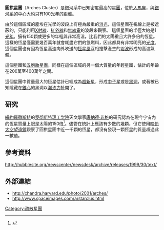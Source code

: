 {{Infobox Cluster
| name =圓拱星團
| image =[[File:ESO-Arches_Cluster.jpg|圓拱星團]]
| caption =由[[甚大望遠鏡|甚大望遠鏡]]拍攝的圓拱星團[[紅外線|紅外線]]影像
| epoch = J2000
| constellation = [[人馬座|人馬座]]
| ra = {{RA|17|45|50.5}}
| dec = {{DEC|-28|49|28}}
| dist_ly = 25,000 [[光年|光年]]
| dist_pc = 8,500 [[秒差距|秒差距]]
| size_v = 22.8" x 22.8"
| age ={{val|2.5|0.5|e=6}} [[年|年]]<ref name = Figer>{{cite journal | author = Figer, D. F.; Najarro, F.; Gilmore, D.; Morris, M.; Kim, S. S.; Serabyn, E.; McLean, I. S.; Gilbert, A. M.; Graham, J. R.; Larkin, J. E.; Levenson, N. A.; Teplitz, H. I. | title = "Massive Stars in Arches Cluster" | journal = The Astrophysical Journal | volume = 581 | issue = 1 | pages = 258–275 | year = 2002 | issn = 0004-637X | bibcode = 2002ApJ...581..258F | doi = 10.1086/344154 | url = https://www.researchgate.net/publication/1736914_Massive_Stars_in_the_Arches_Cluster | access-date = 2019-01-04 | archive-date = 2019-06-10 | archive-url = https://web.archive.org/web/20190610134124/https://www.researchgate.net/publication/1736914_Massive_Stars_in_the_Arches_Cluster | dead-url = no }}</ref>  
| notes = 受附近雲氣的遮蔽而模糊不清
| names = GAL 000.12+00.02 
}}
'''圓拱星團'''（Arches Cluster）是銀河系中已知密度最高的[[星團|星團]]，位於[[人馬座|人馬座]]，與[[銀河系|銀河系]]的中心大約只有100[[光年|光年]]的距離。
 
由於這個區域的塵埃在光學的波段上有極為嚴重的[[消光|消光]]，這個星團在視線上是被遮蔽的，只能利用[[X射線天文學|X射線]]、[[紅外線天文學|紅外線]]和[[射电天文学|無線電]]的波段來觀察。
這個星團的半徑大約是1[[光年|光年]]，擁有150顆或更多的年輕與非常高溫，比我們的太陽重且大許多倍的恆星。這樣的恆星僅需要幾百萬年就會耗盡它們的氫燃料，因此都具有非常明亮的[[光度|光度]]。
這個星團也有因為恆星高速向外吹送的[[恆星風|恆星風]]互相撞擊產生的[[震波|震波]]形成的高溫氣體。

這個星團和[[五胞胎星團|五胞胎星團]]，同樣在這個區域的另一個大質量的年輕星團，估計的年齡在200萬至400萬年之間。

這個星團中質量最大的恆星估計已經成為[[超新星|超新星]]，形成[[中子星|中子星]]或是[[黑洞|黑洞]]，或著被已知隱藏在[[銀心|銀心]]的黑洞以[[潮汐力|潮汐力]]扯開了。

== 研究 ==
[[紐約|紐約]][[羅徹斯特_(紐約州)|羅徹斯特]]的[[罗彻斯特理工学院|罗彻斯特理工学院]]天文學家[[唐納德·非格|唐納德·非格]]的研究認為在現今宇宙內的恆星質量上限是太陽的150倍<ref>{{cite news | title=NASA's Hubble Weighs in on the Heaviest Stars in the Galaxy | publisher=NASA News | date=2005-03-09 | url=http://www.nasa.gov/home/hqnews/2005/mar/HQ_05071_HST_galaxy.html | accessdate=2006-08-04 | archive-date=2019-05-03 | archive-url=https://web.archive.org/web/20190503142535/https://www.nasa.gov/home/hqnews/2005/mar/HQ_05071_HST_galaxy.html | dead-url=no }}</ref>。儘管在統計上應該有少數的幾顆，但它使用[[哈伯太空望遠鏡|哈伯太空望遠鏡]]觀察了圓拱星團中近一千顆的恆星，都沒有發現一顆恆星的質量超過此一數值。

== 參考資料 ==
<!--This article uses the Cite.php citation mechanism. If you would like more information on how to add references to this article, please see http://meta.wikimedia.org/wiki/Cite/Cite.php -->
<div class="references-small">
<references/>
</div>
http://hubblesite.org/newscenter/newsdesk/archive/releases/1999/30/text/ {{Wayback|url=http://hubblesite.org/newscenter/newsdesk/archive/releases/1999/30/text/ |date=20051120063804 }}
<div class="references-small">
</div>
== 外部連結 ==
* http://chandra.harvard.edu/photo/2001/arches/{{Wayback|url=http://chandra.harvard.edu/photo/2001/arches/ |date=20060901093310 }}
* http://www.spaceimages.com/arstarclus.html {{Wayback|url=http://www.spaceimages.com/arstarclus.html |date=20120206072254 }}

[[Category:疏散星團|Category:疏散星團]]